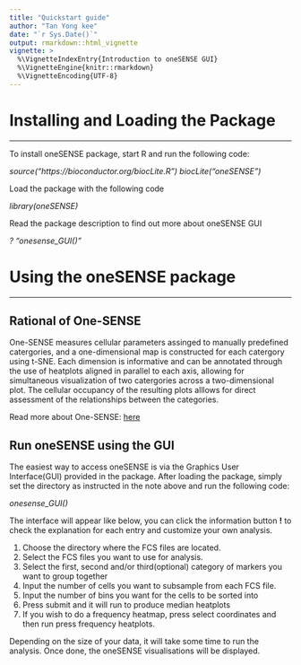 ---
title: "Quickstart guide"
author: "Tan Yong kee"
date: "`r Sys.Date()`"
output: rmarkdown::html_vignette
vignette: >
  %\VignetteIndexEntry{Introduction to oneSENSE GUI}
  %\VignetteEngine{knitr::rmarkdown}
  %\VignetteEncoding{UTF-8}
---
# Installing and Loading the Package

****************************************************************
To install oneSENSE package, start R and run the following code:


*source("https://bioconductor.org/biocLite.R")*
*biocLite("oneSENSE")*

Load the package with the following code

*library(oneSENSE)*

Read the package description to find out more about oneSENSE GUI

*? "onesense_GUI()"*




# Using the oneSENSE package

**********************************************

## Rational of One-SENSE

One-SENSE measures cellular parameters assinged to manually predefined catergories, and a one-dimensional map is constructed for each catergory using t-SNE. Each dimension is informative and can be annotated through the use of heatplots aligned in parallel to each axis, allowing for simultaneous visualization of two catergories across a two-dimensional plot. The cellular occupancy of the resulting plots alllows for direct assessment of the relationships between the categories.

Read more about One-SENSE: [here](https://www.ncbi.nlm.nih.gov/pubmed/26667171)

## Run oneSENSE using the GUI

The easiest way to access oneSENSE is via the Graphics User Interface(GUI) provided in the package. After loading the package, simply set the directory as instructed in the note above and run the following code:

*onesense_GUI()*


The interface will appear like below, you can click the information button **!** to check the explanation for each entry and customize your own analysis.

1. Choose the directory where the FCS files are located.
2. Select the FCS files you want to use for analysis.
3. Select the first, second and/or third(optional) category of markers you want to group together
4. Input the number of cells you want to subsample from each FCS file.
5. Input the number of bins you want for the cells to be sorted into
6. Press submit and it will run to produce median heatplots
7. If you wish to do a frequency heatmap, press select coordinates and then run press frequency heatplots.

Depending on the size of your data, it will take some time to run the analysis. Once done, the oneSENSE visualisations will be displayed.
